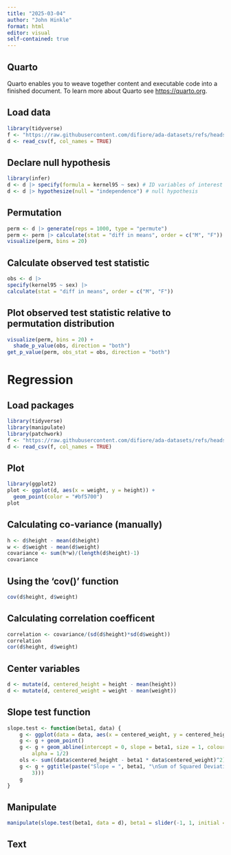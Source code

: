 ```yaml
---
title: "2025-03-04"
author: "John Hinkle"
format: html
editor: visual
self-contained: true
---
```


## Quarto

Quarto enables you to weave together content and executable code into a finished document. To learn more about Quarto see <https://quarto.org>.

## Load data

```r
library(tidyverse)
f <- "https://raw.githubusercontent.com/difiore/ada-datasets/refs/heads/main/tbs-2006-2008-ranges.csv"
d <- read_csv(f, col_names = TRUE)
```

## Declare null hypothesis

```r
library(infer)
d <- d |> specify(formula = kernel95 ~ sex) # ID variables of interest
d <- d |> hypothesize(null = "independence") # null hypothesis
```

## Permutation

```r
perm <- d |> generate(reps = 1000, type = "permute")
perm <- perm |> calculate(stat = "diff in means", order = c("M", "F"))
visualize(perm, bins = 20)
```

## Calculate observed test statistic

```r
obs <- d |>
specify(kernel95 ~ sex) |>
calculate(stat = "diff in means", order = c("M", "F"))
```

## Plot observed test statistic relative to permutation distribution

```r
visualize(perm, bins = 20) +
  shade_p_value(obs, direction = "both")
get_p_value(perm, obs_stat = obs, direction = "both")
```

# Regression

## Load packages

```r
library(tidyverse)
library(manipulate)
library(patchwork)
f <- "https://raw.githubusercontent.com/difiore/ada-datasets/refs/heads/main/zombies.csv"
d <- read_csv(f, col_names = TRUE)
```

## Plot

```r
library(ggplot2)
plot <- ggplot(d, aes(x = weight, y = height)) +
  geom_point(color = "#bf5700")
plot
```

## Calculating co-variance (manually)

```r
h <- d$height - mean(d$height)
w <- d$weight - mean(d$weight)
covariance <- sum(h*w)/(length(d$height)-1)
covariance
```

## Using the 'cov()' function

```r
cov(d$height, d$weight)
```

## Calculating correlation coefficent

```r
correlation <- covariance/(sd(d$height)*sd(d$weight))
correlation
cor(d$height, d$weight)
```

## Center variables

```r
d <- mutate(d, centered_height = height - mean(height))
d <- mutate(d, centered_weight = weight - mean(weight))
```

## Slope test function

```r
slope.test <- function(beta1, data) {
    g <- ggplot(data = data, aes(x = centered_weight, y = centered_height))
    g <- g + geom_point()
    g <- g + geom_abline(intercept = 0, slope = beta1, size = 1, colour = "blue",
        alpha = 1/2)
    ols <- sum((data$centered_height - beta1 * data$centered_weight)^2)
    g <- g + ggtitle(paste("Slope = ", beta1, "\nSum of Squared Deviations = ", round(ols,
        3)))
    g
}
```

## Manipulate

```r
manipulate(slope.test(beta1, data = d), beta1 = slider(-1, 1, initial = 0, step = 0.005))
```

## Text

```r
```
